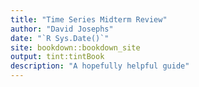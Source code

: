 ```yaml
---
title: "Time Series Midterm Review"
author: "David Josephs"
date: "`R Sys.Date()`"
site: bookdown::bookdown_site
output: tint:tintBook
description: "A hopefully helpful guide"
---
```


